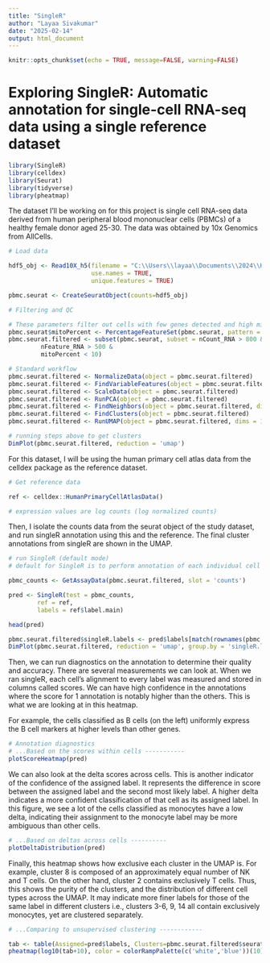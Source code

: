 ---
title: "SingleR"
author: "Layaa Sivakumar"
date: "2025-02-14"
output: html_document
---

```{r setup, include=FALSE}
knitr::opts_chunk$set(echo = TRUE, message=FALSE, warning=FALSE)
```

# Exploring SingleR: Automatic annotation for single-cell RNA-seq data using a single reference dataset

```{r}
library(SingleR)
library(celldex)
library(Seurat)
library(tidyverse)
library(pheatmap)

```

The dataset I'll be working on for this project is single cell RNA-seq data derived from human peripheral blood mononuclear cells (PBMCs) of a healthy female donor aged 25-30. The data was obtained by 10x Genomics from AllCells. 

```{r, Load data}
# Load data 

hdf5_obj <- Read10X_h5(filename = "C:\\Users\\layaa\\Documents\\2024\\Homework\\PD-project-datasets\\singleR\\20k_PBMC_3p_HT_nextgem_Chromium_X_filtered_feature_bc_matrix.h5",
                       use.names = TRUE,
                       unique.features = TRUE)

pbmc.seurat <- CreateSeuratObject(counts=hdf5_obj)

```


```{r, Filtering and QC}
# Filtering and QC

# These parameters filter out cells with few genes detected and high mitochondrial genes, and genes that are expressed at low levels across all cells
pbmc.seurat$mitoPercent <- PercentageFeatureSet(pbmc.seurat, pattern = '^MT-')
pbmc.seurat.filtered <- subset(pbmc.seurat, subset = nCount_RNA > 800 &
         nFeature_RNA > 500 &
         mitoPercent < 10)

```


```{r Standard sc workflow}
# Standard workflow
pbmc.seurat.filtered <- NormalizeData(object = pbmc.seurat.filtered)
pbmc.seurat.filtered <- FindVariableFeatures(object = pbmc.seurat.filtered)
pbmc.seurat.filtered <- ScaleData(object = pbmc.seurat.filtered)
pbmc.seurat.filtered <- RunPCA(object = pbmc.seurat.filtered)
pbmc.seurat.filtered <- FindNeighbors(object = pbmc.seurat.filtered, dims = 1:20)
pbmc.seurat.filtered <- FindClusters(object = pbmc.seurat.filtered)
pbmc.seurat.filtered <- RunUMAP(object = pbmc.seurat.filtered, dims = 1:20)

# running steps above to get clusters
DimPlot(pbmc.seurat.filtered, reduction = 'umap')
```

For this dataset, I will be using the human primary cell atlas data from the celldex package as the reference dataset.

```{r, Get refernence data}

# Get reference data

ref <- celldex::HumanPrimaryCellAtlasData()

# expression values are log counts (log normalized counts)
```

Then, I isolate the counts data from the seurat object of the study dataset, and run singleR annotation using this and the reference. The final cluster annotations from singleR are shown in the UMAP.

```{r, Run SingleR}

# run SingleR (default mode)
# default for SingleR is to perform annotation of each individual cell in the test dataset

pbmc_counts <- GetAssayData(pbmc.seurat.filtered, slot = 'counts')

pred <- SingleR(test = pbmc_counts,
        ref = ref,
        labels = ref$label.main)

head(pred)

pbmc.seurat.filtered$singleR.labels <- pred$labels[match(rownames(pbmc.seurat.filtered@meta.data), rownames(pred))]
DimPlot(pbmc.seurat.filtered, reduction = 'umap', group.by = 'singleR.labels', label=TRUE)

```

Then, we can run diagnostics on the annotation to determine their quality and accuracy. There are several measurements we can look at. When we ran singleR, each cell's alignment to every label was measured and stored in columns called scores. We can have high confidence in the annotations where the score for 1 annotation is notably higher than the others. This is what we are looking at in this heatmap. 

For example, the cells classified as B cells (on the left) uniformly express the B cell markers at higher levels than other genes. 


```{r, Annotation diagnostics}
# Annotation diagnostics
# ...Based on the scores within cells -----------
plotScoreHeatmap(pred)

```

We can also look at the delta scores across cells. This is another indicator of the confidence of the assigned label. It represents the difference in score between the assigned label and the second most likely label. A higher delta indicates a more confident classification of that cell as its assigned label. In this figure, we see a lot of the cells classified as monocytes have a low delta, indicating their assignment to the monocyte label may be more ambiguous than other cells. 


```{r}
# ...Based on deltas across cells ----------
plotDeltaDistribution(pred)

```

Finally, this heatmap shows how exclusive each cluster in the UMAP is. For example, cluster 8 is composed of an approximately equal number of NK and T cells. On the other hand, cluster 2 contains exclusively T cells. Thus, this shows the purity of the clusters, and the distribution of different cell types across the UMAP. It may indicate more finer labels for those of the same label in different clusters i.e., clusters 3-6, 9, 14 all contain exclusively monocytes, yet are clustered separately. 


```{r}
# ...Comparing to unsupervised clustering ------------

tab <- table(Assigned=pred$labels, Clusters=pbmc.seurat.filtered$seurat_clusters)
pheatmap(log10(tab+10), color = colorRampPalette(c('white','blue'))(10))

```




